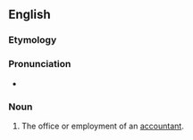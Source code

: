 ==English==

===Etymology===
{{suffix|accountant|ship|lang=en}}

===Pronunciation===
* {{a|US}} {{IPA|/ə.ˈkaʊnt.ənt.ˌʃɪp/|lang=en}}

===Noun===
{{en-noun}}

# The office or employment of an [[accountant]].